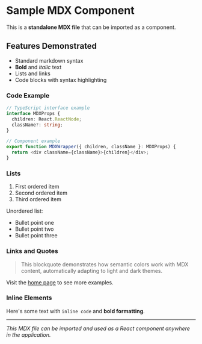 # Sample MDX Component

This is a **standalone MDX file** that can be imported as a component.

## Features Demonstrated

- Standard markdown syntax
- **Bold** and *italic* text
- Lists and links
- Code blocks with syntax highlighting

### Code Example

```typescript
// TypeScript interface example
interface MDXProps {
  children: React.ReactNode;
  className?: string;
}

// Component example
export function MDXWrapper({ children, className }: MDXProps) {
  return <div className={className}>{children}</div>;
}
```

### Lists

1. First ordered item
2. Second ordered item
3. Third ordered item

Unordered list:
- Bullet point one
- Bullet point two
- Bullet point three

### Links and Quotes

> This blockquote demonstrates how semantic colors work with MDX content, automatically adapting to light and dark themes.

Visit the [home page](/) to see more examples.

### Inline Elements

Here's some text with `inline code` and **bold formatting**.

---

*This MDX file can be imported and used as a React component anywhere in the application.*
